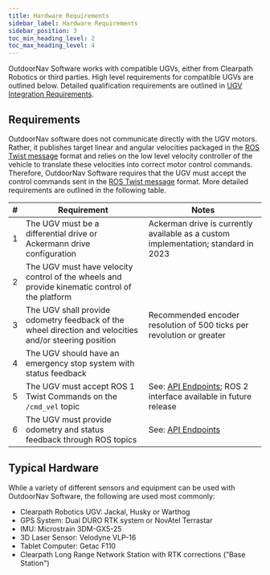 ```yaml
---
title: Hardware Requirements
sidebar_label: Hardware Requirements
sidebar_position: 3
toc_min_heading_level: 2
toc_max_heading_level: 4
---
```


OutdoorNav Software works with compatible UGVs, either from Clearpath
Robotics or third parties. High level requirements for compatible UGVs
are outlined below. Detailed qualification requirements are outlined in
[UGV Integration Requirements](../integration_requirements/integration_overview.mdx).

## Requirements

OutdoorNav software does not communicate directly with the UGV motors.
Rather, it publishes target linear and angular velocities packaged in
the [ROS Twist message](http://docs.ros.org/en/noetic/api/geometry_msgs/html/msg/Twist.html)
format and relies on the low level velocity controller of the vehicle to
translate these velocities into correct motor control commands.
Therefore, OutdoorNav Software requires that the UGV must accept the
control commands sent in the [ROS Twist message](http://docs.ros.org/en/noetic/api/geometry_msgs/html/msg/Twist.html)
format. More detailed requirements are outlined in the following table.

| # |  Requirement                      | Notes |
| - | --------------------------------- | ----------------------------------- |
| 1 | The UGV must be a differential drive or Ackermann drive configuration | Ackerman drive is currently available as a custom implementation; standard in 2023 |
| 2 | The UGV must have velocity control of the wheels and provide kinematic control of the platform | |
| 3 | The UGV shall provide odometry feedback of the wheel direction and velocities and/or steering position | Recommended encoder resolution of 500 ticks per revolution or greater |
| 4 | The UGV should have an emergency stop system with status feedback | |
| 5 | The UGV must accept ROS 1 Twist Commands on the `/cmd_vel` topic | See: [API Endpoints](../api/api_endpoints/api_endpoints.mdx); ROS 2 interface available in future release |
| 6 | The UGV must provide odometry and status feedback through ROS topics | See: [API Endpoints](../api/api_endpoints/api_endpoints.mdx) |

## Typical Hardware

While a variety of different sensors and equipment can be used with
OutdoorNav Software, the following are used most commonly:

-   Clearpath Robotics UGV: Jackal, Husky or Warthog
-   GPS System: Dual DURO RTK system or NovAtel Terrastar
-   IMU: Microstrain 3DM-GX5-25
-   3D Laser Sensor: Velodyne VLP-16
-   Tablet Computer: Getac F110
-   Clearpath Long Range Network Station with RTK corrections ("Base Station")
